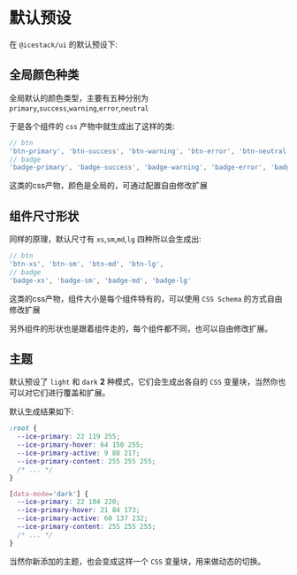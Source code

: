 # 默认预设

在 `@icestack/ui` 的默认预设下:

## 全局颜色种类

全局默认的颜色类型，主要有五种分别为 `primary`,`success`,`warning`,`error`,`neutral`

于是各个组件的 `css` 产物中就生成出了这样的类:

```js
// btn
'btn-primary', 'btn-success', 'btn-warning', 'btn-error', 'btn-neutral'
// badge
'badge-primary', 'badge-success', 'badge-warning', 'badge-error', 'badge-neutral'
```

这类的css产物，颜色是全局的，可通过配置自由修改扩展

## 组件尺寸形状

同样的原理，默认尺寸有 `xs`,`sm`,`md`,`lg` 四种所以会生成出:

```js
// btn
'btn-xs', 'btn-sm', 'btn-md', 'btn-lg',
// badge
'badge-xs', 'badge-sm', 'badge-md', 'badge-lg'
```

这类的css产物，组件大小是每个组件特有的，可以使用 `CSS Schema` 的方式自由修改扩展

另外组件的形状也是跟着组件走的，每个组件都不同，也可以自由修改扩展。

## 主题

默认预设了 `light` 和 `dark` **2** 种模式，它们会生成出各自的 `CSS` 变量块，当然你也可以对它们进行覆盖和扩展。

默认生成结果如下:

```css
:root {
  --ice-primary: 22 119 255;
  --ice-primary-hover: 64 150 255;
  --ice-primary-active: 9 88 217;
  --ice-primary-content: 255 255 255;
  /* ... */
}

[data-mode='dark'] {
  --ice-primary: 22 104 220;
  --ice-primary-hover: 21 84 173;
  --ice-primary-active: 60 137 232;
  --ice-primary-content: 255 255 255;
  /* ... */
}
```

当然你新添加的主题，也会变成这样一个 `CSS` 变量块，用来做动态的切换。
